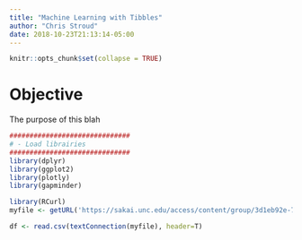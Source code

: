 ```yaml
---
title: "Machine Learning with Tibbles"
author: "Chris Stroud"
date: 2018-10-23T21:13:14-05:00
---
```


```r
knitr::opts_chunk$set(collapse = TRUE)
```

# Objective

The purpose of this blah 


```r
##############################
# - Load librairies
##############################
library(dplyr)
library(ggplot2)
library(plotly)
library(gapminder)

library(RCurl)
myfile <- getURL('https://sakai.unc.edu/access/content/group/3d1eb92e-7848-4f55-90c3-7c72a54e7e43/public/data/bycatch.csv', ssl.verifyhost=FALSE, ssl.verifypeer=FALSE)

df <- read.csv(textConnection(myfile), header=T)


```









